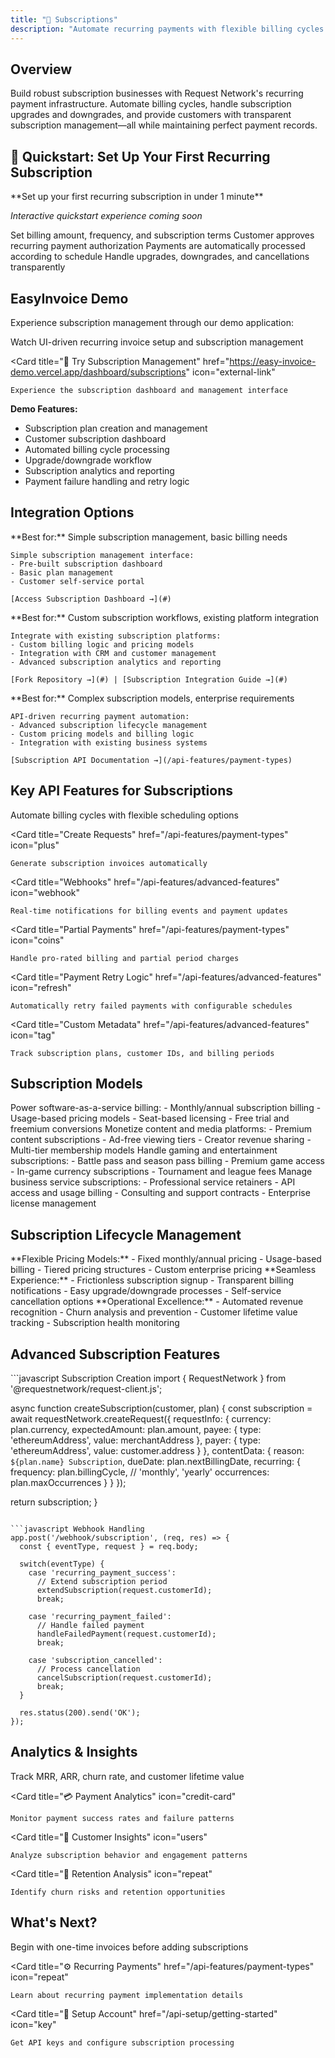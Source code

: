 ```yaml
---
title: "🔄 Subscriptions"
description: "Automate recurring payments with flexible billing cycles and transparent subscription management"
---
```


## Overview

Build robust subscription businesses with Request Network's recurring payment infrastructure. Automate billing cycles, handle subscription upgrades and downgrades, and provide customers with transparent subscription management—all while maintaining perfect payment records.

## 🚀 Quickstart: Set Up Your First Recurring Subscription

<Info>
**Set up your first recurring subscription in under 1 minute**

*Interactive quickstart experience coming soon*
</Info>

<Steps>
  <Step title="Define Subscription Plan">
    Set billing amount, frequency, and subscription terms
  </Step>
  <Step title="Customer Subscribes">
    Customer approves recurring payment authorization
  </Step>
  <Step title="Automated Billing">
    Payments are automatically processed according to schedule
  </Step>
  <Step title="Manage Subscriptions">
    Handle upgrades, downgrades, and cancellations transparently
  </Step>
</Steps>

## EasyInvoice Demo

Experience subscription management through our demo application:

<CardGroup cols={2}>
  <Card 
    title="🎬 Subscription Setup Demo" 
    href="#" 
    icon="play"
  >
    Watch UI-driven recurring invoice setup and subscription management
  </Card>
  
  <Card 
    title="🔗 Try Subscription Management" 
    href="https://easy-invoice-demo.vercel.app/dashboard/subscriptions" 
    icon="external-link"
  >
    Experience the subscription dashboard and management interface
  </Card>
</CardGroup>

**Demo Features:**
- Subscription plan creation and management
- Customer subscription dashboard
- Automated billing cycle processing
- Upgrade/downgrade workflow
- Subscription analytics and reporting
- Payment failure handling and retry logic

## Integration Options

<Tabs>
  <Tab title="Use EasyInvoice As-Is">
    **Best for:** Simple subscription management, basic billing needs
    
    Simple subscription management interface:
    - Pre-built subscription dashboard
    - Basic plan management
    - Customer self-service portal
    
    [Access Subscription Dashboard →](#)
  </Tab>
  
  <Tab title="Fork & Customize">
    **Best for:** Custom subscription workflows, existing platform integration
    
    Integrate with existing subscription platforms:
    - Custom billing logic and pricing models
    - Integration with CRM and customer management
    - Advanced subscription analytics and reporting
    
    [Fork Repository →](#) | [Subscription Integration Guide →](#)
  </Tab>
  
  <Tab title="Custom Implementation">
    **Best for:** Complex subscription models, enterprise requirements
    
    API-driven recurring payment automation:
    - Advanced subscription lifecycle management
    - Custom pricing models and billing logic
    - Integration with existing business systems
    
    [Subscription API Documentation →](/api-features/payment-types)
  </Tab>
</Tabs>

## Key API Features for Subscriptions

<CardGroup cols={2}>
  <Card 
    title="Recurring Payments" 
    href="/api-features/payment-types"
    icon="repeat"
  >
    Automate billing cycles with flexible scheduling options
  </Card>
  
  <Card 
    title="Create Requests" 
    href="/api-features/payment-types"
    icon="plus"
  >
    Generate subscription invoices automatically
  </Card>
  
  <Card 
    title="Webhooks" 
    href="/api-features/advanced-features"
    icon="webhook"
  >
    Real-time notifications for billing events and payment updates
  </Card>
  
  <Card 
    title="Partial Payments" 
    href="/api-features/payment-types"
    icon="coins"
  >
    Handle pro-rated billing and partial period charges
  </Card>
  
  <Card 
    title="Payment Retry Logic" 
    href="/api-features/advanced-features"
    icon="refresh"
  >
    Automatically retry failed payments with configurable schedules
  </Card>
  
  <Card 
    title="Custom Metadata" 
    href="/api-features/advanced-features"
    icon="tag"
  >
    Track subscription plans, customer IDs, and billing periods
  </Card>
</CardGroup>

## Subscription Models

<AccordionGroup>
  <Accordion title="📱 SaaS Applications">
    Power software-as-a-service billing:
    - Monthly/annual subscription billing
    - Usage-based pricing models
    - Seat-based licensing
    - Free trial and freemium conversions
  </Accordion>
  
  <Accordion title="📰 Content & Media">
    Monetize content and media platforms:
    - Premium content subscriptions
    - Ad-free viewing tiers
    - Creator revenue sharing
    - Multi-tier membership models
  </Accordion>
  
  <Accordion title="🎮 Gaming & Entertainment">
    Handle gaming and entertainment subscriptions:
    - Battle pass and season pass billing
    - Premium game access
    - In-game currency subscriptions
    - Tournament and league fees
  </Accordion>
  
  <Accordion title="🏢 B2B Services">
    Manage business service subscriptions:
    - Professional service retainers
    - API access and usage billing
    - Consulting and support contracts
    - Enterprise license management
  </Accordion>
</AccordionGroup>

## Subscription Lifecycle Management

<Tabs>
  <Tab title="Plan Management">
    **Flexible Pricing Models:**
    - Fixed monthly/annual pricing
    - Usage-based billing
    - Tiered pricing structures
    - Custom enterprise pricing
  </Tab>
  
  <Tab title="Customer Journey">
    **Seamless Experience:**
    - Frictionless subscription signup
    - Transparent billing notifications
    - Easy upgrade/downgrade processes
    - Self-service cancellation options
  </Tab>
  
  <Tab title="Business Operations">
    **Operational Excellence:**
    - Automated revenue recognition
    - Churn analysis and prevention
    - Customer lifetime value tracking
    - Subscription health monitoring
  </Tab>
</Tabs>

## Advanced Subscription Features

<CodeGroup>
```javascript Subscription Creation
import { RequestNetwork } from '@requestnetwork/request-client.js';

async function createSubscription(customer, plan) {
  const subscription = await requestNetwork.createRequest({
    requestInfo: {
      currency: plan.currency,
      expectedAmount: plan.amount,
      payee: {
        type: 'ethereumAddress',
        value: merchantAddress
      },
      payer: {
        type: 'ethereumAddress', 
        value: customer.address
      }
    },
    contentData: {
      reason: `${plan.name} Subscription`,
      dueDate: plan.nextBillingDate,
      recurring: {
        frequency: plan.billingCycle, // 'monthly', 'yearly'
        occurrences: plan.maxOccurrences
      }
    }
  });
  
  return subscription;
}
```

```javascript Webhook Handling
app.post('/webhook/subscription', (req, res) => {
  const { eventType, request } = req.body;
  
  switch(eventType) {
    case 'recurring_payment_success':
      // Extend subscription period
      extendSubscription(request.customerId);
      break;
      
    case 'recurring_payment_failed':
      // Handle failed payment
      handleFailedPayment(request.customerId);
      break;
      
    case 'subscription_cancelled':
      // Process cancellation
      cancelSubscription(request.customerId);
      break;
  }
  
  res.status(200).send('OK');
});
```
</CodeGroup>

## Analytics & Insights

<CardGroup cols={2}>
  <Card 
    title="📊 Revenue Metrics" 
    icon="chart-line"
  >
    Track MRR, ARR, churn rate, and customer lifetime value
  </Card>
  
  <Card 
    title="💳 Payment Analytics" 
    icon="credit-card"
  >
    Monitor payment success rates and failure patterns
  </Card>
  
  <Card 
    title="👥 Customer Insights" 
    icon="users"
  >
    Analyze subscription behavior and engagement patterns
  </Card>
  
  <Card 
    title="🔄 Retention Analysis" 
    icon="repeat"
  >
    Identify churn risks and retention opportunities
  </Card>
</CardGroup>

## What's Next?

<CardGroup cols={3}>
  <Card 
    title="📄 Start with Invoicing" 
    href="/use-cases/invoicing"
    icon="receipt"
  >
    Begin with one-time invoices before adding subscriptions
  </Card>
  
  <Card 
    title="⚙️ Recurring Payments" 
    href="/api-features/payment-types"
    icon="repeat"
  >
    Learn about recurring payment implementation details
  </Card>
  
  <Card 
    title="🔑 Setup Account" 
    href="/api-setup/getting-started"
    icon="key"
  >
    Get API keys and configure subscription processing
  </Card>
</CardGroup>
